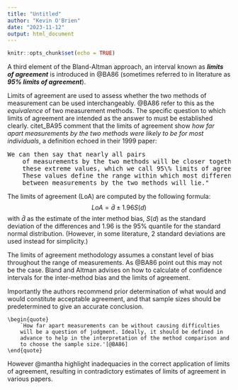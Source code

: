 ```yaml
---
title: "Untitled"
author: "Kevin O'Brien"
date: "2023-11-12"
output: html_document
---
```



```r
knitr::opts_chunk$set(echo = TRUE)
```


A third element of the Bland-Altman approach, an interval known as ***limits of agreement*** is introduced in @BA86
(sometimes referred to in literature as ***95\% limits of agreement***). 

Limits of agreement are used to assess whether the two methods of
measurement can be used interchangeably. @BA86 refer to this as the <i>equivalence</i> of two measurement methods. The specific question to which limits of agreement are intended as the answer to must be established clearly. citet_BA95 comment that the limits of agreement show <i>how far apart measurements by the two methods were likely to be for
most individuals</i>, a definition echoed in their 1999 paper:

<pre>We can then say that nearly all pairs
	of measurements by the two methods will be closer together than
	these extreme values, which we call 95\% limits of agreement.
	These values define the range within which most differences
	between measurements by the two methods will lie."
</pre>


	
The limits of agreement (LoA) are computed by the following formula:
$$LoA = \bar{d} \pm 1.96 S(d)$$
with $\bar{d}$ as the estimate of the inter method bias, $S(d)$ as
the standard deviation of the differences and 1.96 is the 95\%
quantile for the standard normal distribution. (However, in some
literature, 2 standard deviations are used instead for simplicity.) 
	


The limits of agreement methodology assumes a constant level of bias throughout the range of measurements. 
As @BA86 point out this may not be the case. Bland and Altman advises on how to
	calculate of confidence intervals for the inter-method bias and
	the limits of agreement. 
	
Importantly the authors recommend prior
	determination of what would and would constitute acceptable
	agreement, and that sample sizes should be predetermined to give
	an accurate conclusion.
	
	\begin{quote}
		`How far apart measurements can be without causing difficulties
		will be a question of judgment. Ideally, it should be defined in
		advance to help in the interpretation of the method comparison and
		to choose the sample size.'[@BA86]
	\end{quote}

However @mantha highlight inadequacies in the correct application of limits of agreement, resulting in contradictory estimates of limits of agreement in various papers.

